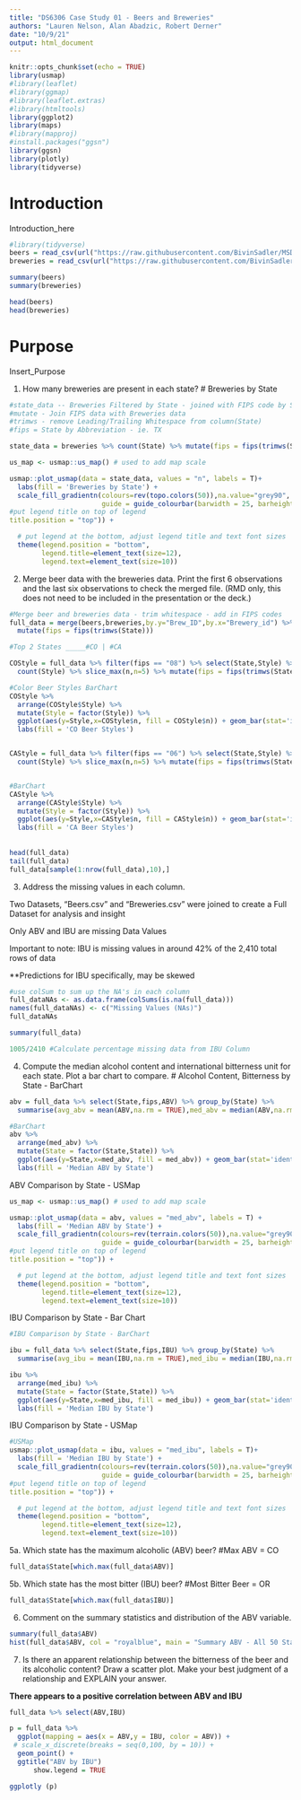```yaml
---
title: "DS6306 Case Study 01 - Beers and Breweries"
authors: "Lauren Nelson, Alan Abadzic, Robert Derner"
date: "10/9/21"
output: html_document
---
```


```r
knitr::opts_chunk$set(echo = TRUE)
library(usmap)
#library(leaflet)
#library(ggmap)
#library(leaflet.extras)
#library(htmltools)
library(ggplot2)
library(maps)
#library(mapproj)
#install.packages("ggsn")
library(ggsn)
library(plotly)
library(tidyverse)
```

# Introduction
Introduction_here

```r
#library(tidyverse)
beers = read_csv(url("https://raw.githubusercontent.com/BivinSadler/MSDS_6306_Doing-Data-Science/Master/Unit%208%20and%209%20Case%20Study%201/Beers.csv"))
breweries = read_csv(url("https://raw.githubusercontent.com/BivinSadler/MSDS_6306_Doing-Data-Science/Master/Unit%208%20and%209%20Case%20Study%201/Breweries.csv"))

summary(beers)
summary(breweries)

head(beers)
head(breweries)
```

# Purpose
Insert_Purpose


1.	How many breweries are present in each state?
# Breweries by State
```r

#state_data -- Breweries Filtered by State - joined with FIPS code by State
#mutate - Join FIPS data with Breweries data
#trimws - remove Leading/Trailing Whitespace from column(State)
#fips = State by Abbreviation - ie. TX

state_data = breweries %>% count(State) %>% mutate(fips = fips(trimws(State)))

us_map <- usmap::us_map() # used to add map scale

usmap::plot_usmap(data = state_data, values = "n", labels = T)+
  labs(fill = 'Breweries by State') + 
  scale_fill_gradientn(colours=rev(topo.colors(50)),na.value="grey90",
                       guide = guide_colourbar(barwidth = 25, barheight = 0.6,
#put legend title on top of legend
title.position = "top")) +

  # put legend at the bottom, adjust legend title and text font sizes
  theme(legend.position = "bottom",
        legend.title=element_text(size=12), 
        legend.text=element_text(size=10))
```


2.	Merge beer data with the breweries data. Print the first 6 observations and the last six observations to check the merged file.  (RMD only, this does not need to be included in the presentation or the deck.)


```r
#Merge beer and breweries data - trim whitespace - add in FIPS codes
full_data = merge(beers,breweries,by.y="Brew_ID",by.x="Brewery_id") %>%
  mutate(fips = fips(trimws(State)))

#Top 2 States _____#CO | #CA

COStyle = full_data %>% filter(fips == "08") %>% select(State,Style) %>% group_by(State) %>% 
  count(Style) %>% slice_max(n,n=5) %>% mutate(fips = fips(trimws(State)))

#Color Beer Styles BarChart
COStyle %>% 
  arrange(COStyle$Style) %>% 
  mutate(Style = factor(Style)) %>% 
  ggplot(aes(y=Style,x=COStyle$n, fill = COStyle$n)) + geom_bar(stat='identity', show.legend = TRUE) +
  labs(fill = 'CO Beer Styles') 


CAStyle = full_data %>% filter(fips == "06") %>% select(State,Style) %>% group_by(State) %>% 
  count(Style) %>% slice_max(n,n=5) %>% mutate(fips = fips(trimws(State)))


#BarChart
CAStyle %>% 
  arrange(CAStyle$Style) %>% 
  mutate(Style = factor(Style)) %>% 
  ggplot(aes(y=Style,x=CAStyle$n, fill = CAStyle$n)) + geom_bar(stat='identity', show.legend = TRUE) +
  labs(fill = 'CA Beer Styles') 
  
  
head(full_data)
tail(full_data)
full_data[sample(1:nrow(full_data),10),]
```

3.	Address the missing values in each column.

Two Datasets, "Beers.csv" and "Breweries.csv" were joined to create a Full Dataset for analysis and insight

Only ABV and IBU are missing Data Values

Important to note: IBU is missing values in  around 42% of the 2,410 total rows of data

**Predictions for IBU specifically, may be skewed

```r
#use colSum to sum up the NA's in each column
full_dataNAs <- as.data.frame(colSums(is.na(full_data)))
names(full_dataNAs) <- c("Missing Values (NAs)")
full_dataNAs

summary(full_data)

1005/2410 #Calculate percentage missing data from IBU Column
```

4.	Compute the median alcohol content and international bitterness unit for each state. Plot a bar chart to compare.
# Alcohol Content, Bitterness by State - BarChart

```r
abv = full_data %>% select(State,fips,ABV) %>% group_by(State) %>% 
  summarise(avg_abv = mean(ABV,na.rm = TRUE),med_abv = median(ABV,na.rm=TRUE), n_valid = sum(!is.na(ABV)),fips = unique(fips))

#BarChart
abv %>% 
  arrange(med_abv) %>% 
  mutate(State = factor(State,State)) %>% 
  ggplot(aes(y=State,x=med_abv, fill = med_abv)) + geom_bar(stat='identity', width = .5,color = 'black', show.legend = TRUE) +
  labs(fill = 'Median ABV by State') 

```
ABV Comparison by State - USMap

```r
us_map <- usmap::us_map() # used to add map scale

usmap::plot_usmap(data = abv, values = "med_abv", labels = T) +
  labs(fill = 'Median ABV by State') + 
  scale_fill_gradientn(colours=rev(terrain.colors(50)),na.value="grey90",
                       guide = guide_colourbar(barwidth = 25, barheight = 0.6,
#put legend title on top of legend
title.position = "top")) +

  # put legend at the bottom, adjust legend title and text font sizes
  theme(legend.position = "bottom",
        legend.title=element_text(size=12), 
        legend.text=element_text(size=10))
```

IBU Comparison by State - Bar Chart

```r
#IBU Comparison by State - BarChart

ibu = full_data %>% select(State,fips,IBU) %>% group_by(State) %>% 
  summarise(avg_ibu = mean(IBU,na.rm = TRUE),med_ibu = median(IBU,na.rm=TRUE), n_valid = sum(!is.na(IBU)),fips = unique(fips))

ibu %>% 
  arrange(med_ibu) %>% 
  mutate(State = factor(State,State)) %>% 
  ggplot(aes(y=State,x=med_ibu, fill = med_ibu)) + geom_bar(stat='identity', show.legend = TRUE, width = .5, color = "black") +
  labs(fill = 'Median IBU by State') 
```

IBU Comparison by State - USMap

```r
#USMap
usmap::plot_usmap(data = ibu, values = "med_ibu", labels = T)+
  labs(fill = 'Median IBU by State') + 
  scale_fill_gradientn(colours=rev(terrain.colors(50)),na.value="grey90",
                       guide = guide_colourbar(barwidth = 25, barheight = 0.6,
#put legend title on top of legend
title.position = "top")) +

  # put legend at the bottom, adjust legend title and text font sizes
  theme(legend.position = "bottom",
        legend.title=element_text(size=12), 
        legend.text=element_text(size=10))
```


5a.	Which state has the maximum alcoholic (ABV) beer? 
#Max ABV = CO
```r
full_data$State[which.max(full_data$ABV)]
```

5b. Which state has the most bitter (IBU) beer?
#Most Bitter Beer = OR
```r
full_data$State[which.max(full_data$IBU)]
```

6.	Comment on the summary statistics and distribution of the ABV variable.

```r
summary(full_data$ABV)
hist(full_data$ABV, col = "royalblue", main = "Summary ABV - All 50 States", xlab = "% ABV")
```

7.	Is there an apparent relationship between the bitterness of the beer and its alcoholic content? Draw a scatter plot.  Make your best judgment of a relationship and EXPLAIN your answer.

**There appears to a positive correlation between ABV and IBU**

```r
full_data %>% select(ABV,IBU)

p = full_data %>% 
  ggplot(mapping = aes(x = ABV,y = IBU, color = ABV)) +
 # scale_x_discrete(breaks = seq(0,100, by = 10)) +
  geom_point() +
  ggtitle("ABV by IBU")
      show.legend = TRUE

ggplotly (p)
```